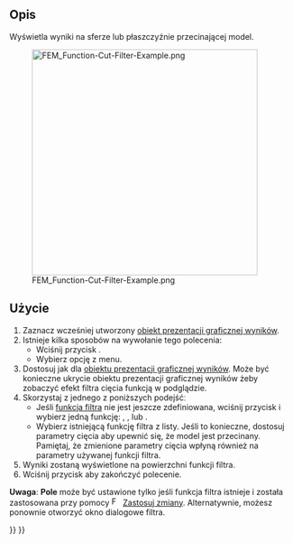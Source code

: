 <languages/>

{{Docnav
|[[FEM_PostFilterClipScalar/pl|Filtr przycinania skalarnego]]
|[[FEM_PostFilterClipRegion/pl|Filtr przycięcia obszaru]]
|[[FEM_Workbench/pl|środowisko pracy MES]]
|IconL=FEM_PostFilterClipScalar.svg
|IconR=FEM_PostFilterClipRegion.svg
|IconC=Workbench_FEM.svg
}}

{{GuiCommand/pl
|Name=FEM PostFilterCutFunction
|Name/pl=MES: Filtr cięcia funkcją
|MenuLocation=Wyniki → Filtr cięcia funkcją
|Workbenches=[[FEM_Workbench/pl|MES]]
|SeeAlso=[[FEM_PostPipelineFromResult/pl|Prezentacja graficzna wyników]], [[FEM_PostCreateFunctions/pl|Funkcje filtrów MES]], [[FEM_tutorial/pl|Poradnik MES]]
}}

<span id="Description"></span>
==Opis==

<div class="mw-translate-fuzzy">
Wyświetla wyniki na sferze lub płaszczyźnie przecinającej model.
</div>

[[File:FEM_Function-Cut-Filter-Example.png|400px]]

{{Caption|Filtr cięcia funkcją ze sferą jako funkcją cięcia.</br>
Oryginalny obiekt prezentacji graficznej wyników jest półprzezroczysty.}}

<span id="Usage"></span>
==Użycie==

# Zaznacz wcześniej utworzony [[FEM_PostPipelineFromResult/pl|obiekt prezentacji graficznej wyników]].
# Istnieje kilka sposobów na wywołanie tego polecenia:
#* Wciśnij przycisk {{Button|[[Image:FEM_PostFilterCutFunction.svg|16px]] [[FEM_PostFilterCutFunction/pl|Filtr cięcia funkcją]]}}.
#* Wybierz opcję {{MenuCommand|Wyniki → [[Image:FEM_PostFilterCutFunction.svg|16px]] Filtr cięcia funkcją}} z menu.
# Dostosuj {{MenuCommand|Opcje wyświetlania wyników}} jak dla [[FEM_PostPipelineFromResult/pl|obiektu prezentacji graficznej wyników]]. Może być konieczne ukrycie obiektu prezentacji graficznej wyników żeby zobaczyć efekt filtra cięcia funkcją w podglądzie.
# Skorzystaj z jednego z poniższych podejśćː
#* Jeśli [[FEM_PostCreateFunctions/pl|funkcja filtra]] nie jest jeszcze zdefiniowana, wciśnij przycisk {{Button|[[Image:List-add.svg|16px]] Utwórz}} i wybierz jedną funkcję: {{MenuCommand|[[Image:FEM_PostCreateFunctionPlane.svg|16px]] [[FEM_PostCreateFunctionPlane/pl|Płaszczyzna]]}}, {{MenuCommand|[[Image:FEM_PostCreateFunctionSphere.svg|16px]] [[FEM_PostCreateFunctionSphere/pl|Sfera]]}}, {{MenuCommand|[[Image:FEM_PostCreateFunctionCylinder.svg|16px]] [[FEM_PostCreateFunctionCylinder/pl|Walec]]}} lub {{MenuCommand|[[Image:FEM_PostCreateFunctionBox.svg|16px]] [[FEM_PostCreateFunctionBox/pl|Prostopadłościan]]}}.
#* Wybierz istniejącą funkcję filtra z listy. Jeśli to konieczne, dostosuj parametry cięcia aby upewnić się, że model jest przecinany. Pamiętaj, że zmienione parametry cięcia wpłyną również na parametry używanej funkcji filtra.
# Wyniki zostaną wyświetlone na powierzchni funkcji filtra.
# Wciśnij przycisk {{Button|OK}} aby zakończyć polecenie.

'''Uwaga''': '''Pole''' może być ustawione tylko jeśli funkcja filtra istnieje i została zastosowana przy pomocy [[Image:FEM_PostApplyChanges.svg|16px]] [[FEM_PostApplyChanges/pl|Zastosuj zmiany]]. Alternatywnie, możesz ponownie otworzyć okno dialogowe filtra.


{{Docnav
|[[FEM_PostFilterClipScalar/pl|Filtr przycinania skalarnego]]
|[[FEM_PostFilterClipRegion/pl|Filtr przycięcia obszaru]]
|[[FEM_Workbench/pl|środowisko pracy MES]]
|IconL=FEM_PostFilterClipScalar.svg
|IconR=FEM_PostFilterClipRegion.svg
|IconC=Workbench_FEM.svg
}}

{{FEM Tools navi{{#translation:}}}}
{{Userdocnavi{{#translation:}}}}